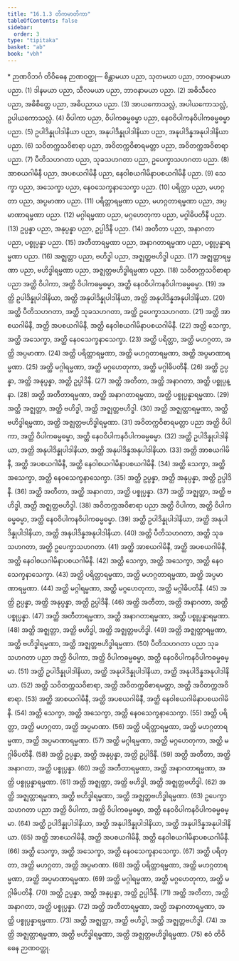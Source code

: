 ```yaml
---
title: "16.1.3 တိကမာတိကာ"
tableOfContents: false
sidebar:
  order: 3
type: "tipitaka"
basket: "ab"
book: "vbh"
---
```



<DynamicBreadcrumb />

<Paragraph type="center" book="vbh">
* ဉာဏဝိဘင်္ဂ
</Paragraph>



<Division number="753" book="vbh" e="ch" v="30" p="325">

<Paragraph number="2268" book="vbh">
တိဝိဓေန ဉာဏဝတ္ထု—
</Paragraph>

<Paragraph number="2269" book="vbh">
စိန္တာမယာ ပညာ, သုတမယာ ပညာ, ဘာဝနာမယာ ပညာ. (1)
</Paragraph>

<Paragraph number="2270" book="vbh">
ဒါနမယာ ပညာ, သီလမယာ ပညာ, ဘာဝနာမယာ ပညာ. (2)
</Paragraph>

<Paragraph number="2271" book="vbh">
အဓိသီလေ ပညာ, အဓိစိတ္တေ ပညာ, အဓိပညာယ ပညာ. (3)
</Paragraph>

<Paragraph number="2272" book="vbh">
အာယကောသလ္လံ, အပါယကောသလ္လံ, ဥပါယကောသလ္လံ. (4)
</Paragraph>

<Paragraph number="2273" book="vbh">
ဝိပါကာ ပညာ, ဝိပါကဓမ္မဓမ္မာ ပညာ, နေဝဝိပါကနဝိပါကဓမ္မဓမ္မာ ပညာ. (5)
</Paragraph>

<Paragraph number="2274" book="vbh">
ဥပါဒိန္နုပါဒါနိယာ ပညာ, အနုပါဒိန္နုပါဒါနိယာ ပညာ, အနုပါဒိန္နအနုပါဒါနိယာ ပညာ. (6)
</Paragraph>

<Paragraph number="2275" book="vbh">
သဝိတက္ကသဝိစာရာ ပညာ, အဝိတက္ကဝိစာရမတ္တာ ပညာ, အဝိတက္ကအဝိစာရာ ပညာ. (7)
</Paragraph>

<Paragraph number="2276" book="vbh">
ပီတိသဟဂတာ ပညာ, သုခသဟဂတာ ပညာ, ဥပေက္ခာသဟဂတာ ပညာ. (8)
</Paragraph>

<Paragraph number="2277" book="vbh">
အာစယဂါမိနီ ပညာ, အပစယဂါမိနီ ပညာ, နေဝါစယဂါမိနာပစယဂါမိနီ ပညာ. (9)
</Paragraph>

<Paragraph number="2278" book="vbh">
သေက္ခာ ပညာ, အသေက္ခာ ပညာ, နေဝသေက္ခနာသေက္ခာ ပညာ. (10)
</Paragraph>

<Paragraph number="2279" book="vbh">
ပရိတ္တာ ပညာ, မဟဂ္ဂတာ ပညာ, အပ္ပမာဏာ ပညာ. (11)
</Paragraph>

<Paragraph number="2280" book="vbh">
ပရိတ္တာရမ္မဏာ ပညာ, မဟဂ္ဂတာရမ္မဏာ ပညာ, အပ္ပမာဏာရမ္မဏာ ပညာ. (12)
</Paragraph>

<Paragraph number="2281" book="vbh">
မဂ္ဂါရမ္မဏာ ပညာ, မဂ္ဂဟေတုကာ ပညာ, မဂ္ဂါဓိပတိနီ ပညာ. (13)
</Paragraph>

<Paragraph number="2282" book="vbh">
ဥပ္ပန္နာ ပညာ, အနုပ္ပန္နာ ပညာ, ဥပ္ပါဒိနီ ပညာ. (14)
</Paragraph>

<Paragraph number="2283" book="vbh">
အတီတာ ပညာ, အနာဂတာ ပညာ, ပစ္စုပ္ပန္နာ ပညာ. (15)
</Paragraph>

<Paragraph number="2284" book="vbh">
အတီတာရမ္မဏာ ပညာ, အနာဂတာရမ္မဏာ ပညာ, ပစ္စုပ္ပန္နာရမ္မဏာ ပညာ. (16)
</Paragraph>

<Paragraph number="2285" book="vbh">
အဇ္ဈတ္တာ ပညာ, ဗဟိဒ္ဓါ ပညာ, အဇ္ဈတ္တဗဟိဒ္ဓါ ပညာ. (17)
</Paragraph>

<Paragraph number="2286" book="vbh">
အဇ္ဈတ္တာရမ္မဏာ ပညာ, ဗဟိဒ္ဓါရမ္မဏာ ပညာ, အဇ္ဈတ္တဗဟိဒ္ဓါရမ္မဏာ ပညာ. (18)
</Paragraph>

<Paragraph number="2287" book="vbh">
သဝိတက္ကသဝိစာရာ ပညာ အတ္ထိ ဝိပါကာ, အတ္ထိ ဝိပါကဓမ္မဓမ္မာ, အတ္ထိ နေဝဝိပါကနဝိပါကဓမ္မဓမ္မာ. (19)
</Paragraph>

<Paragraph number="2288" book="vbh">
အတ္ထိ ဥပါဒိန္နုပါဒါနိယာ, အတ္ထိ အနုပါဒိန္နုပါဒါနိယာ, အတ္ထိ အနုပါဒိန္နအနုပါဒါနိယာ. (20)
</Paragraph>

<Paragraph number="2289" book="vbh">
အတ္ထိ ပီတိသဟဂတာ, အတ္ထိ သုခသဟဂတာ, အတ္ထိ ဥပေက္ခာသဟဂတာ. (21)
</Paragraph>

<Paragraph number="2290" book="vbh">
အတ္ထိ အာစယဂါမိနီ, အတ္ထိ အပစယဂါမိနီ, အတ္ထိ နေဝါစယဂါမိနာပစယဂါမိနီ. (22)
</Paragraph>

<Paragraph number="2291" book="vbh">
အတ္ထိ သေက္ခာ, အတ္ထိ အသေက္ခာ, အတ္ထိ နေဝသေက္ခနာသေက္ခာ. (23)
</Paragraph>

<Paragraph number="2292" book="vbh">
အတ္ထိ ပရိတ္တာ, အတ္ထိ မဟဂ္ဂတာ, အတ္ထိ အပ္ပမာဏာ. (24)
</Paragraph>

<Paragraph number="2293" book="vbh">
အတ္ထိ ပရိတ္တာရမ္မဏာ, အတ္ထိ မဟဂ္ဂတာရမ္မဏာ, အတ္ထိ အပ္ပမာဏာရမ္မဏာ. (25)
</Paragraph>

<Paragraph number="2294" book="vbh">
အတ္ထိ မဂ္ဂါရမ္မဏာ, အတ္ထိ မဂ္ဂဟေတုကာ, အတ္ထိ မဂ္ဂါဓိပတိနီ. (26)
</Paragraph>

<Paragraph number="2295" book="vbh">
အတ္ထိ ဥပ္ပန္နာ, အတ္ထိ အနုပ္ပန္နာ, အတ္ထိ ဥပ္ပါဒိနီ. (27)
</Paragraph>

<Paragraph number="2296" book="vbh">
အတ္ထိ အတီတာ, အတ္ထိ အနာဂတာ, အတ္ထိ ပစ္စုပ္ပန္နာ. (28)
</Paragraph>

<Paragraph number="2297" book="vbh">
အတ္ထိ အတီတာရမ္မဏာ, အတ္ထိ အနာဂတာရမ္မဏာ, အတ္ထိ ပစ္စုပ္ပန္နာရမ္မဏာ. (29)
</Paragraph>

<Paragraph number="2298" book="vbh">
အတ္ထိ အဇ္ဈတ္တာ, အတ္ထိ ဗဟိဒ္ဓါ, အတ္ထိ အဇ္ဈတ္တဗဟိဒ္ဓါ. (30)
</Paragraph>

<Paragraph number="2299" book="vbh">
အတ္ထိ အဇ္ဈတ္တာရမ္မဏာ, အတ္ထိ ဗဟိဒ္ဓါရမ္မဏာ, အတ္ထိ အဇ္ဈတ္တဗဟိဒ္ဓါရမ္မဏာ. (31)
</Paragraph>

<Paragraph number="2300" book="vbh">
အဝိတက္ကဝိစာရမတ္တာ ပညာ အတ္ထိ ဝိပါကာ, အတ္ထိ ဝိပါကဓမ္မဓမ္မာ, အတ္ထိ နေဝဝိပါကနဝိပါကဓမ္မဓမ္မာ. (32)
</Paragraph>

<Paragraph number="2301" book="vbh">
အတ္ထိ ဥပါဒိန္နုပါဒါနိယာ, အတ္ထိ အနုပါဒိန္နုပါဒါနိယာ, အတ္ထိ အနုပါဒိန္နအနုပါဒါနိယာ. (33)
</Paragraph>

<Paragraph number="2302" book="vbh">
အတ္ထိ အာစယဂါမိနီ, အတ္ထိ အပစယဂါမိနီ, အတ္ထိ နေဝါစယဂါမိနာပစယဂါမိနီ. (34)
</Paragraph>

<Paragraph number="2303" book="vbh">
အတ္ထိ သေက္ခာ, အတ္ထိ အသေက္ခာ, အတ္ထိ နေဝသေက္ခနာသေက္ခာ. (35)
</Paragraph>

<Paragraph number="2304" book="vbh">
အတ္ထိ ဥပ္ပန္နာ, အတ္ထိ အနုပ္ပန္နာ, အတ္ထိ ဥပ္ပါဒိနီ. (36)
</Paragraph>

<Paragraph number="2305" book="vbh">
အတ္ထိ အတီတာ, အတ္ထိ အနာဂတာ, အတ္ထိ ပစ္စုပ္ပန္နာ. (37)
</Paragraph>

<Paragraph number="2306" book="vbh">
အတ္ထိ အဇ္ဈတ္တာ, အတ္ထိ ဗဟိဒ္ဓါ, အတ္ထိ အဇ္ဈတ္တဗဟိဒ္ဓါ. (38)
</Paragraph>

<Paragraph number="2307" book="vbh">
အဝိတက္ကအဝိစာရာ ပညာ အတ္ထိ ဝိပါကာ, အတ္ထိ ဝိပါကဓမ္မဓမ္မာ, အတ္ထိ နေဝဝိပါကနဝိပါကဓမ္မဓမ္မာ. (39)
</Paragraph>

<Paragraph number="2308" book="vbh">
အတ္ထိ ဥပါဒိန္နုပါဒါနိယာ, အတ္ထိ အနုပါဒိန္နုပါဒါနိယာ, အတ္ထိ အနုပါဒိန္နအနုပါဒါနိယာ. (40)
</Paragraph>

<Paragraph number="2309" book="vbh">
အတ္ထိ ပီတိသဟဂတာ, အတ္ထိ သုခသဟဂတာ, အတ္ထိ ဥပေက္ခာသဟဂတာ. (41)
</Paragraph>

<Paragraph number="2310" book="vbh">
အတ္ထိ အာစယဂါမိနီ, အတ္ထိ အပစယဂါမိနီ, အတ္ထိ နေဝါစယဂါမိနာပစယဂါမိနီ. (42)
</Paragraph>

<Paragraph number="2311" book="vbh">
အတ္ထိ သေက္ခာ, အတ္ထိ အသေက္ခာ, အတ္ထိ နေဝသေက္ခနာသေက္ခာ. (43)
</Paragraph>

<Paragraph number="2312" book="vbh">
အတ္ထိ ပရိတ္တာရမ္မဏာ, အတ္ထိ မဟဂ္ဂတာရမ္မဏာ, အတ္ထိ အပ္ပမာဏာရမ္မဏာ. (44)
</Paragraph>

<Paragraph number="2313" book="vbh">
အတ္ထိ မဂ္ဂါရမ္မဏာ, အတ္ထိ မဂ္ဂဟေတုကာ, အတ္ထိ မဂ္ဂါဓိပတိနီ. (45)
</Paragraph>

<Paragraph number="2314" book="vbh">
အတ္ထိ ဥပ္ပန္နာ, အတ္ထိ အနုပ္ပန္နာ, အတ္ထိ ဥပ္ပါဒိနီ. (46)
</Paragraph>

<Paragraph number="2315" book="vbh">
အတ္ထိ အတီတာ, အတ္ထိ အနာဂတာ, အတ္ထိ ပစ္စုပ္ပန္နာ. (47)
</Paragraph>

<Paragraph number="2316" book="vbh">
အတ္ထိ အတီတာရမ္မဏာ, အတ္ထိ အနာဂတာရမ္မဏာ, အတ္ထိ ပစ္စုပ္ပန္နာရမ္မဏာ. (48)
</Paragraph>

<Paragraph number="2317" book="vbh">
အတ္ထိ အဇ္ဈတ္တာ, အတ္ထိ ဗဟိဒ္ဓါ, အတ္ထိ အဇ္ဈတ္တဗဟိဒ္ဓါ. (49)
</Paragraph>

<Paragraph number="2318" book="vbh">
အတ္ထိ အဇ္ဈတ္တာရမ္မဏာ, အတ္ထိ ဗဟိဒ္ဓါရမ္မဏာ, အတ္ထိ အဇ္ဈတ္တဗဟိဒ္ဓါရမ္မဏာ. (50)
</Paragraph>

<Paragraph number="2319" book="vbh">
ပီတိသဟဂတာ ပညာ သုခသဟဂတာ ပညာ အတ္ထိ ဝိပါကာ, အတ္ထိ ဝိပါကဓမ္မဓမ္မာ, အတ္ထိ နေဝဝိပါကနဝိပါကဓမ္မဓမ္မာ. (51)
</Paragraph>

<Paragraph number="2320" book="vbh">
အတ္ထိ ဥပါဒိန္နုပါဒါနိယာ, အတ္ထိ အနုပါဒိန္နုပါဒါနိယာ, အတ္ထိ အနုပါဒိန္နအနုပါဒါနိယာ. (52)
</Paragraph>

<Paragraph number="2321" book="vbh">
အတ္ထိ သဝိတက္ကသဝိစာရာ, အတ္ထိ အဝိတက္ကဝိစာရမတ္တာ, အတ္ထိ အဝိတက္ကအဝိစာရာ. (53)
</Paragraph>

<Paragraph number="2322" book="vbh">
အတ္ထိ အာစယဂါမိနီ, အတ္ထိ အပစယဂါမိနီ, အတ္ထိ နေဝါစယဂါမိနာပစယဂါမိနီ. (54)
</Paragraph>

<Paragraph number="2323" book="vbh">
အတ္ထိ သေက္ခာ, အတ္ထိ အသေက္ခာ, အတ္ထိ နေဝသေက္ခနာသေက္ခာ. (55)
</Paragraph>

<Paragraph number="2324" book="vbh">
အတ္ထိ ပရိတ္တာ, အတ္ထိ မဟဂ္ဂတာ, အတ္ထိ အပ္ပမာဏာ. (56)
</Paragraph>

<Paragraph number="2325" book="vbh">
အတ္ထိ ပရိတ္တာရမ္မဏာ, အတ္ထိ မဟဂ္ဂတာရမ္မဏာ, အတ္ထိ အပ္ပမာဏာရမ္မဏာ. (57)
</Paragraph>

<Paragraph number="2326" book="vbh">
အတ္ထိ မဂ္ဂါရမ္မဏာ, အတ္ထိ မဂ္ဂဟေတုကာ, အတ္ထိ မဂ္ဂါဓိပတိနီ. (58)
</Paragraph>

<Paragraph number="2327" book="vbh">
အတ္ထိ ဥပ္ပန္နာ, အတ္ထိ အနုပ္ပန္နာ, အတ္ထိ ဥပ္ပါဒိနီ. (59)
</Paragraph>

<Paragraph number="2328" book="vbh">
အတ္ထိ အတီတာ, အတ္ထိ အနာဂတာ, အတ္ထိ ပစ္စုပ္ပန္နာ. (60)
</Paragraph>

<Paragraph number="2329" book="vbh">
အတ္ထိ အတီတာရမ္မဏာ, အတ္ထိ အနာဂတာရမ္မဏာ, အတ္ထိ ပစ္စုပ္ပန္နာရမ္မဏာ. (61)
</Paragraph>

<Paragraph number="2330" book="vbh">
အတ္ထိ အဇ္ဈတ္တာ, အတ္ထိ ဗဟိဒ္ဓါ, အတ္ထိ အဇ္ဈတ္တဗဟိဒ္ဓါ. (62)
</Paragraph>

<Paragraph number="2331" book="vbh">
အတ္ထိ အဇ္ဈတ္တာရမ္မဏာ, အတ္ထိ ဗဟိဒ္ဓါရမ္မဏာ, အတ္ထိ အဇ္ဈတ္တဗဟိဒ္ဓါရမ္မဏာ. (63)
</Paragraph>

<Paragraph number="2332" book="vbh">
ဥပေက္ခာသဟဂတာ ပညာ အတ္ထိ ဝိပါကာ, အတ္ထိ ဝိပါကဓမ္မဓမ္မာ, အတ္ထိ နေဝဝိပါကနဝိပါကဓမ္မဓမ္မာ. (64)
</Paragraph>

<Paragraph number="2333" book="vbh">
အတ္ထိ ဥပါဒိန္နုပါဒါနိယာ, အတ္ထိ အနုပါဒိန္နုပါဒါနိယာ, အတ္ထိ အနုပါဒိန္နအနုပါဒါနိယာ. (65)
</Paragraph>

<Paragraph number="2334" book="vbh">
အတ္ထိ အာစယဂါမိနီ, အတ္ထိ အပစယဂါမိနီ, အတ္ထိ နေဝါစယဂါမိနာပစယဂါမိနီ. (66)
</Paragraph>

<Paragraph number="2335" book="vbh">
အတ္ထိ သေက္ခာ, အတ္ထိ အသေက္ခာ, အတ္ထိ နေဝသေက္ခနာသေက္ခာ. (67)
</Paragraph>

<Paragraph number="2336" book="vbh">
အတ္ထိ ပရိတ္တာ, အတ္ထိ မဟဂ္ဂတာ, အတ္ထိ အပ္ပမာဏာ. (68)
</Paragraph>

<Paragraph number="2337" book="vbh">
အတ္ထိ ပရိတ္တာရမ္မဏာ, အတ္ထိ မဟဂ္ဂတာရမ္မဏာ, အတ္ထိ အပ္ပမာဏာရမ္မဏာ. (69)
</Paragraph>

<Paragraph number="2338" book="vbh">
အတ္ထိ မဂ္ဂါရမ္မဏာ, အတ္ထိ မဂ္ဂဟေတုကာ, အတ္ထိ မဂ္ဂါဓိပတိနီ. (70)
</Paragraph>

<Paragraph number="2339" book="vbh">
အတ္ထိ ဥပ္ပန္နာ, အတ္ထိ အနုပ္ပန္နာ, အတ္ထိ ဥပ္ပါဒိနီ. (71)
</Paragraph>

<Paragraph number="2340" book="vbh">
အတ္ထိ အတီတာ, အတ္ထိ အနာဂတာ, အတ္ထိ ပစ္စုပ္ပန္နာ. (72)
</Paragraph>

<Paragraph number="2341" book="vbh">
အတ္ထိ အတီတာရမ္မဏာ, အတ္ထိ အနာဂတာရမ္မဏာ, အတ္ထိ ပစ္စုပ္ပန္နာရမ္မဏာ. (73)
</Paragraph>

<Paragraph number="2342" book="vbh">
အတ္ထိ အဇ္ဈတ္တာ, အတ္ထိ ဗဟိဒ္ဓါ, အတ္ထိ အဇ္ဈတ္တဗဟိဒ္ဓါ. (74)
</Paragraph>

<Paragraph number="2343" book="vbh">
အတ္ထိ အဇ္ဈတ္တာရမ္မဏာ, အတ္ထိ ဗဟိဒ္ဓါရမ္မဏာ, အတ္ထိ အဇ္ဈတ္တဗဟိဒ္ဓါရမ္မဏာ. (75)

</Paragraph>
</Division>

<Paragraph number="2344" type="center" book="vbh">
ဧဝံ တိဝိဓေန ဉာဏဝတ္ထု.
</Paragraph>